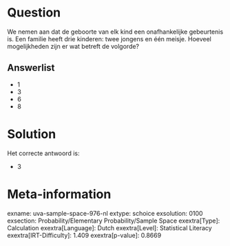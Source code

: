 Question
========

We nemen aan dat de geboorte van elk kind een onafhankelijke gebeurtenis
is. Een familie heeft drie kinderen: twee jongens en één meisje. Hoeveel
mogelijkheden zijn er wat betreft de volgorde?

Answerlist
----------

* 1
* 3
* 6
* 8

Solution
========

Het correcte antwoord is: 

* 3

Meta-information
================
exname: uva-sample-space-976-nl
extype: schoice
exsolution: 0100
exsection: Probability/Elementary Probability/Sample Space
exextra[Type]: Calculation
exextra[Language]: Dutch
exextra[Level]: Statistical Literacy
exextra[IRT-Difficulty]: 1.409
exextra[p-value]: 0.8669
